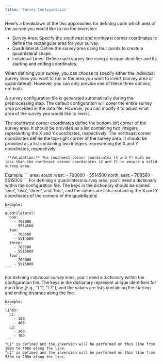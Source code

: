 ```yaml
---
title: 'Survey Configuration'
---
```


Here's a breakdown of the two approaches for defining upon which area of the survey you would like to run the inversion:

- Survey Area: Specify the southwest and northeast corner coordinates to define the rectangular area for your survey.
- Quadrilateral: Define the survey area using four points to create a quadrilateral shape.
- Individual Lines: Define each survey line using a unique identifier and its starting and ending coordinates.

When defining your survey, you can choose to specify either the individual survey lines you want to run or the area you want to invert (survey area or quadrilateral).
However, you can only provide one of these three options, not both.

<Tip> A survey configuration file is generated automatically during the preprocessing step. The default configuration will cover the entire survey area provided in the data file. However, you can modify it to adjust what area of the survey you would like to invert.</Tip>

<Tabs>
  <Tab title="Survey Area">
    
  <AccordionGroup>
   <Accordion title="Southwest Corner (south_west)">
     The southwest corner coordinates define the bottom-left corner of the survey area. It should be provided as a list containing two integers representing the X and Y coordinates, respectively.
   </Accordion>
   <Accordion  title="Northeast Corner (north_east)">
     The northeast corner coordinates define the top-right corner of the survey area. It should be provided as a list containing two integers representing the X and Y coordinates, respectively.

     **Validation:** The southwest corner coordinates (X and Y) must be less than the northeast corner coordinates (X and Y) to ensure a valid survey area.
   </Accordion>

 </AccordionGroup>
    Example: 
    ```
    area: 
      south_west: 
        - 708000
        - 5514500
      north_east:
        - 708500
        - 5515000
    ```

  </Tab>
  <Tab title="Quadrilateral">
    For defining a quadrilateral survey area, you'll need a dictionary within the configuration file. The keys in the dictionary should be named 'one', 'two', 'three', and 'four', and the values are lists containing the X and Y coordinates of the corners of the quadrilateral.

    Example: 
    ```
    quadrilateral:
      one:
        - 708000
        - 5514500
      two:
        - 708500
        - 5514500
      three:
        - 708500
        - 5515000
      four:
        - 708000
        - 5515000
    ```
  </Tab>


  </Tab>
  <Tab title="Individual Lines">
    For defining individual survey lines, you'll need a dictionary within the configuration file. The keys in the dictionary represent unique identifiers for each line (e.g., "L1", "L2"), and the values are lists containing the starting and ending distance along the line.

    Example: 
    ```
    lines:
      L1: 
        - 100
        - 400
      L2:
        - 300
        - 700
    ```
    "L1" is defined and the inversion will be performed on this line from 100m to 400m along the line.
    "L2" is defined and the inversion will be performed on this line from 330m to 700m along the line.
  </Tab>
</Tabs>
